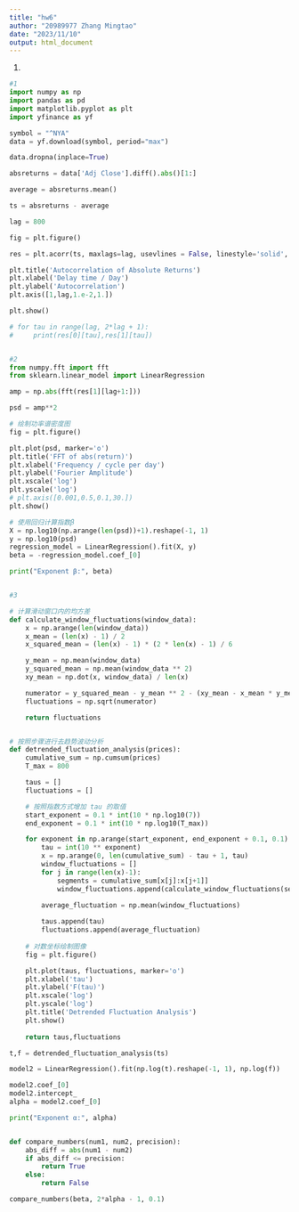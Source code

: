 ```yaml
---
title: "hw6"
author: "20989977 Zhang Mingtao"
date: "2023/11/10"
output: html_document
---  
```

1.
```python
#1
import numpy as np
import pandas as pd
import matplotlib.pyplot as plt
import yfinance as yf

symbol = "^NYA"
data = yf.download(symbol, period="max")

data.dropna(inplace=True)

absreturns = data['Adj Close'].diff().abs()[1:]

average = absreturns.mean()

ts = absreturns - average

lag = 800

fig = plt.figure()

res = plt.acorr(ts, maxlags=lag, usevlines = False, linestyle='solid', marker='')

plt.title('Autocorrelation of Absolute Returns')
plt.xlabel('Delay time / Day')
plt.ylabel('Autocorrelation')
plt.axis([1,lag,1.e-2,1.])

plt.show()

# for tau in range(lag, 2*lag + 1):
#     print(res[0][tau],res[1][tau])


#2
from numpy.fft import fft
from sklearn.linear_model import LinearRegression

amp = np.abs(fft(res[1][lag+1:]))

psd = amp**2

# 绘制功率谱密度图
fig = plt.figure()

plt.plot(psd, marker='o')
plt.title('FFT of abs(return)')
plt.xlabel('Frequency / cycle per day')
plt.ylabel('Fourier Amplitude')
plt.xscale('log')
plt.yscale('log')
# plt.axis([0.001,0.5,0.1,30.])
plt.show()

# 使用回归计算指数β
X = np.log10(np.arange(len(psd))+1).reshape(-1, 1)
y = np.log10(psd)
regression_model = LinearRegression().fit(X, y)
beta = -regression_model.coef_[0]

print("Exponent β:", beta)


#3

# 计算滑动窗口内的均方差
def calculate_window_fluctuations(window_data):
    x = np.arange(len(window_data))
    x_mean = (len(x) - 1) / 2
    x_squared_mean = (len(x) - 1) * (2 * len(x) - 1) / 6

    y_mean = np.mean(window_data)
    y_squared_mean = np.mean(window_data ** 2)
    xy_mean = np.dot(x, window_data) / len(x)

    numerator = y_squared_mean - y_mean ** 2 - (xy_mean - x_mean * y_mean) ** 2 / (x_squared_mean - x_mean ** 2)
    fluctuations = np.sqrt(numerator)

    return fluctuations


# 按照步骤进行去趋势波动分析
def detrended_fluctuation_analysis(prices):
    cumulative_sum = np.cumsum(prices)
    T_max = 800

    taus = []
    fluctuations = []

    # 按照指数方式增加 tau 的取值
    start_exponent = 0.1 * int(10 * np.log10(7))
    end_exponent = 0.1 * int(10 * np.log10(T_max))

    for exponent in np.arange(start_exponent, end_exponent + 0.1, 0.1):
        tau = int(10 ** exponent)
        x = np.arange(0, len(cumulative_sum) - tau + 1, tau)
        window_fluctuations = []
        for j in range(len(x)-1):
            segments = cumulative_sum[x[j]:x[j+1]]
            window_fluctuations.append(calculate_window_fluctuations(segments))
        
        average_fluctuation = np.mean(window_fluctuations)

        taus.append(tau)
        fluctuations.append(average_fluctuation)
    
    # 对数坐标绘制图像
    fig = plt.figure()

    plt.plot(taus, fluctuations, marker='o')
    plt.xlabel('tau')
    plt.ylabel('F(tau)')
    plt.xscale('log')
    plt.yscale('log')
    plt.title('Detrended Fluctuation Analysis')
    plt.show()
    
    return taus,fluctuations

t,f = detrended_fluctuation_analysis(ts)

model2 = LinearRegression().fit(np.log(t).reshape(-1, 1), np.log(f))

model2.coef_[0]
model2.intercept_
alpha = model2.coef_[0]

print("Exponent α:", alpha)


def compare_numbers(num1, num2, precision):
    abs_diff = abs(num1 - num2)
    if abs_diff <= precision:
        return True
    else:
        return False

compare_numbers(beta, 2*alpha - 1, 0.1)


```  
